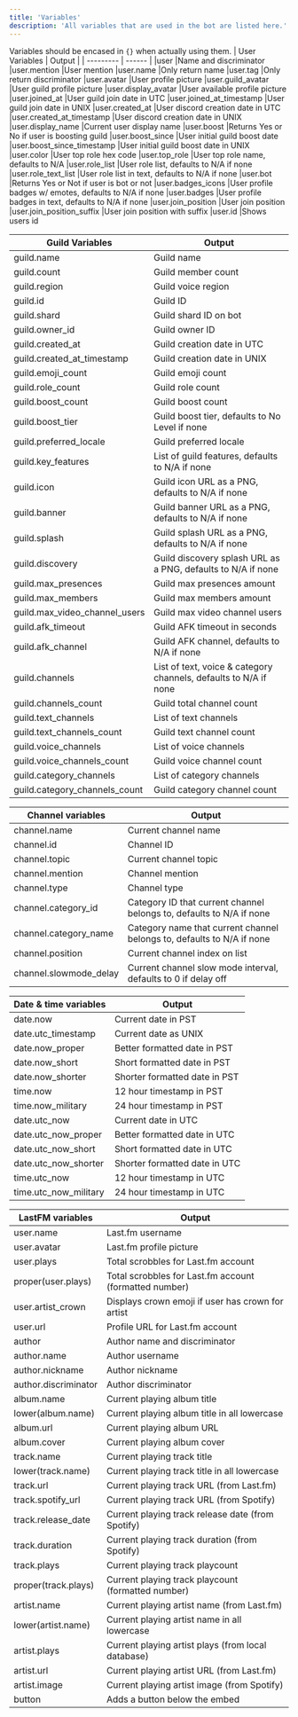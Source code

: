 ```yaml
---
title: 'Variables'
description: 'All variables that are used in the bot are listed here.'
---
```

<Info>Variables should be encased in `{}` when actually using them.</Info>
| User Variables | Output |
| --------- | ------ |
|user |Name and discriminator
|user.mention |User mention
|user.name |Only return name
|user.tag |Only return discriminator
|user.avatar |User profile picture
|user.guild_avatar |User guild profile picture
|user.display_avatar |User available profile picture
|user.joined_at |User guild join date in UTC
|user.joined_at_timestamp |User guild join date in UNIX
|user.created_at |User discord creation date in UTC
|user.created_at_timestamp |User discord creation date in UNIX
|user.display_name |Current user display name
|user.boost |Returns Yes or No if user is boosting guild 
|user.boost_since |User initial guild boost date
|user.boost_since_timestamp |User initial guild boost date in UNIX 
|user.color |User top role hex code
|user.top_role |User top role name, defaults to N/A
|user.role_list |User role list, defaults to N/A if none
|user.role_text_list |User role list in text, defaults to N/A if none
|user.bot |Returns Yes or Not if user is bot or not
|user.badges_icons  |User profile badges w/ emotes, defaults to N/A if none
|user.badges |User profile badges in text, defaults to N/A if none
|user.join_position |User join position
|user.join_position_suffix |User join position with suffix
|user.id |Shows users id

| Guild Variables | Output |
| --------- | ------ |
guild.name |Guild name
guild.count |Guild member count
guild.region |Guild voice region
guild.id |Guild ID
guild.shard |Guild shard ID on bot
guild.owner_id |Guild owner ID
guild.created_at |Guild creation date in UTC
guild.created_at_timestamp |Guild creation date in UNIX
guild.emoji_count |Guild emoji count
guild.role_count |Guild role count
guild.boost_count |Guild boost count
guild.boost_tier |Guild boost tier, defaults to No Level if none
guild.preferred_locale |Guild preferred locale
guild.key_features |List of guild features, defaults to N/A if none
guild.icon |Guild icon URL as a PNG, defaults to N/A if none
guild.banner |Guild banner URL as a PNG, defaults to N/A if none 
guild.splash |Guild splash URL as a PNG, defaults to N/A if none 
guild.discovery |Guild discovery splash URL as a PNG, defaults to N/A if none 
guild.max_presences |Guild max presences amount
guild.max_members |Guild max members amount
guild.max_video_channel_users | Guild max video channel users
guild.afk_timeout |Guild AFK timeout in seconds
guild.afk_channel |Guild AFK channel, defaults to N/A if none
guild.channels |List of text, voice & category channels, defaults to N/A if none
guild.channels_count |Guild total channel count
guild.text_channels |List of text channels
guild.text_channels_count |Guild text channel count
guild.voice_channels |List of voice channels
guild.voice_channels_count |Guild voice channel count
guild.category_channels |List of category channels
guild.category_channels_count |Guild category channel count

| Channel variables | Output |
| --------- | ------ |
channel.name |Current channel name
channel.id |Channel ID
channel.topic |Current channel topic
channel.mention |Channel mention
channel.type |Channel type
channel.category_id |Category ID that current channel belongs to, defaults to N/A if none
channel.category_name |Category name that current channel belongs to, defaults to N/A if none
channel.position |Current channel index on list
channel.slowmode_delay |Current channel slow mode interval, defaults to 0 if delay off

| Date & time variables | Output |
| --------- | ------ |
date.now |Current date in PST
date.utc_timestamp |Current date as UNIX
date.now_proper |Better formatted date in PST
date.now_short |Short formatted date in PST
date.now_shorter |Shorter formatted date in PST
time.now |12 hour timestamp in PST
time.now_military |24 hour timestamp in PST
date.utc_now |Current date in UTC
date.utc_now_proper |Better formatted date in UTC
date.utc_now_short |Short formatted date in UTC
date.utc_now_shorter |Shorter formatted date in UTC
time.utc_now |12 hour timestamp in UTC
time.utc_now_military |24 hour timestamp in UTC

| LastFM variables | Output |
| --------- | ------ |
user.name |Last.fm username
user.avatar |Last.fm profile picture
user.plays |Total scrobbles for Last.fm account
proper(user.plays) |Total scrobbles for Last.fm account (formatted number)
user.artist_crown |Displays crown emoji if user has crown for artist
user.url |Profile URL for Last.fm account
author |Author name and discriminator
author.name |Author username
author.nickname |Author nickname
author.discriminator |Author discriminator
album.name |Current playing album title
lower(album.name) |Current playing album title in all lowercase
album.url |Current playing album URL
album.cover |Current playing album cover
track.name |Current playing track title
lower(track.name) |Current playing track title in all lowercase
track.url |Current playing track URL (from Last.fm)
track.spotify_url |Current playing track URL (from Spotify)
track.release_date |Current playing track release date (from Spotify)
track.duration |Current playing track duration (from Spotify)
track.plays |Current playing track playcount
proper(track.plays) |Current playing track playcount (formatted number)
artist.name |Current playing artist name (from Last.fm)
lower(artist.name) |Current playing artist name in all lowercase
artist.plays |Current playing artist plays (from local database)
artist.url |Current playing artist URL (from Last.fm)
artist.image |Current playing artist image (from Spotify)
button |Adds a button below the embed






